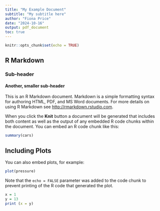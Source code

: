 ```yaml
---
title: "My Example Document"
subtitle: "My subtitle here"
author: "Fiona Price"
date: "2024-10-16"
output: pdf_document
toc: true
---
```


```r
knitr::opts_chunk$set(echo = TRUE)
```

## R Markdown
### Sub-header
#### Another, smaller sub-header

This is an R Markdown document. Markdown is a simple formatting syntax for authoring HTML, PDF, and MS Word documents. For more details on using R Markdown see <http://rmarkdown.rstudio.com>.

When you click the **Knit** button a document will be generated that includes both content as well as the output of any embedded R code chunks within the document. You can embed an R code chunk like this:

```r
summary(cars)
```

## Including Plots

You can also embed plots, for example:

```r
plot(pressure)
```

Note that the `echo = FALSE` parameter was added to the code chunk to prevent printing of the R code that generated the plot.
```r
x = 1
y = 13
print (x = y)
```

